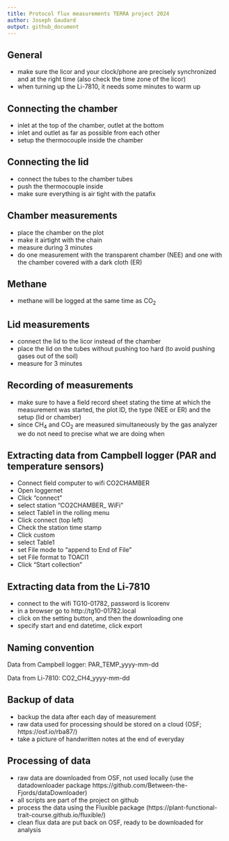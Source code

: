 ```yaml
---
title: Protocol flux measurements TERRA project 2024
author: Joseph Gaudard
output: github_document
---
```


## General

- make sure the licor and your clock/phone are precisely synchronized and at the right time (also check the time zone of the licor)
- when turning up the Li-7810, it needs some minutes to warm up

## Connecting the chamber

- inlet at the top of the chamber, outlet at the bottom
- inlet and outlet as far as possible from each other
- setup the thermocouple inside the chamber

## Connecting the lid

- connect the tubes to the chamber tubes
- push the thermocouple inside
- make sure everything is air tight with the patafix


## Chamber measurements

- place the chamber on the plot
- make it airtight with the chain
- measure during 3 minutes
- do one measurement with the transparent chamber (NEE) and one with the chamber covered with a dark cloth (ER)


## Methane

- methane will be logged at the same time as CO~2~

## Lid measurements

- connect the lid to the licor instead of the chamber
- place the lid on the tubes without pushing too hard (to avoid pushing gases out of the soil)
- measure for 3 minutes

## Recording of measurements

- make sure to have a field record sheet stating the time at which the measurement was started, the plot ID, the type (NEE or ER) and the setup (lid or chamber)
- since CH~4~ and CO~2~ are measured simultaneously by the gas analyzer we do not need to precise what we are doing when

## Extracting data from Campbell logger (PAR and temperature sensors)

- Connect field computer to wifi CO2CHAMBER
- Open loggernet
- Click "connect"
- select station "CO2CHAMBER_ WiFi"
- select Table1 in the rolling menu 
- Click connect (top left)
- Check the station time stamp
- Click custom
- select Table1
- set File mode to "append to End of File"
- set File format to TOACI1
- Click "Start collection"


## Extracting data from the Li-7810

- connect to the wifi TG10-01782, password is licorenv
- in a browser go to http://tg10-01782.local
- click on the setting button, and then the downloading one
- specify start and end datetime, click export

## Naming convention

Data from Campbell logger: PAR_TEMP_yyyy-mm-dd 

Data from Li-7810: CO2_CH4_yyyy-mm-dd

## Backup of data

- backup the data after each day of measurement 
<!-- - in case there is something weird in that last file, you can check the previous ones to see if it is better (corrupt/lost data)  -->
- raw data used for processing should be stored on a cloud (OSF; https://osf.io/rba87/)
- take a picture of handwritten notes at the end of everyday

## Processing of data

- raw data are downloaded from OSF, not used locally (use the datadownloader package https://github.com/Between-the-Fjords/dataDownloader)
- all scripts are part of the project on github
- process the data using the Fluxible package (https://plant-functional-trait-course.github.io/fluxible/)
- clean flux data are put back on OSF, ready to be downloaded for analysis

